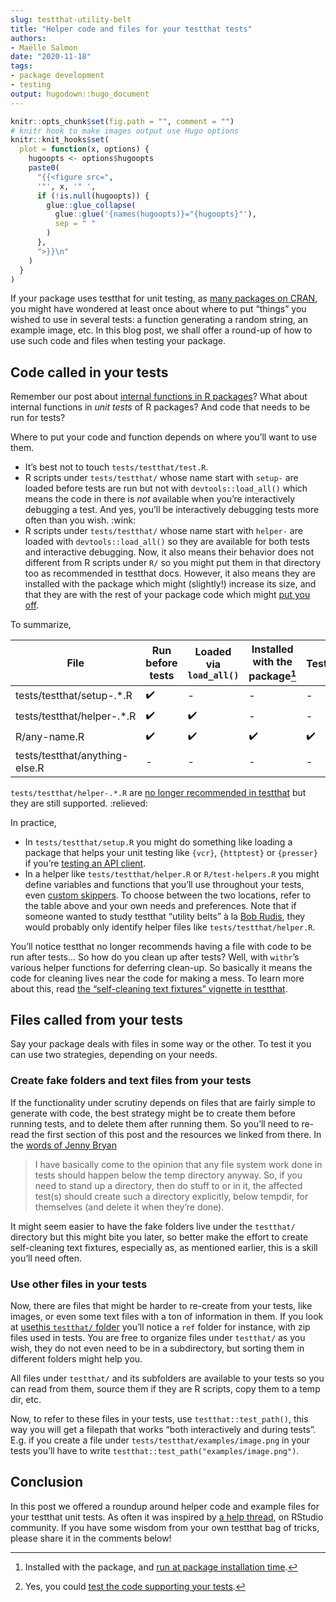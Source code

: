 ```yaml
--- 
slug: testthat-utility-belt
title: "Helper code and files for your testthat tests" 
authors: 
- Maëlle Salmon 
date: "2020-11-18" 
tags: 
- package development 
- testing
output: hugodown::hugo_document
---
```


```r

knitr::opts_chunk$set(fig.path = "", comment = "")
# knitr hook to make images output use Hugo options
knitr::knit_hooks$set(
  plot = function(x, options) {
    hugoopts <- options$hugoopts
    paste0(
      "{{<figure src=",
      '"', x, '" ',
      if (!is.null(hugoopts)) {
        glue::glue_collapse(
          glue::glue('{names(hugoopts)}="{hugoopts}"'),
          sep = " "
        )
      },
      ">}}\n"
    )
  }
)

```

If your package uses testthat for unit testing, as [many packages on CRAN](https://www.tidyverse.org/blog/2019/11/testthat-2-3-0/), you might have wondered at least once about where to put "things" you wished to use in several tests: a function generating a random string, an example image, etc.
In this blog post, we shall offer a round-up of how to use such code and files when testing your package.

## Code called in your tests

Remember our post about [internal functions in R packages](/2019/12/12/internal-functions/)?
What about internal functions in _unit tests_ of R packages?
And code that needs to be run for tests?

Where to put your code and function depends on where you'll want to use them.

* It's best not to touch `tests/testthat/test.R`.
* R scripts under `tests/testthat/` whose name start with `setup-` are loaded before tests are run but not with `devtools::load_all()` which means the code in there is _not_ available when you're interactively debugging a test. And yes, you'll be interactively debugging tests more often than you wish. :wink:
* R scripts under `tests/testthat/` whose name start with `helper-` are loaded with `devtools::load_all()` so they are available for both tests and interactive debugging. Now, it also means their behavior does not different from R scripts under `R/` so you might put them in that directory too as recommended in testthat docs. However, it also means they are installed with the package which might (slightly!) increase its size, and that they are with the rest of your package code which might [put you off](https://community.rstudio.com/t/why-are-tests-testthat-helper-files-discouraged-in-testthat/85253).

To summarize,

| File                           | Run before tests | Loaded via `load_all()` | Installed with the package[^installed] | Testable[^testable] |
|--------------------------------|------------------|-------------------------|----------------------------|----------|
| tests/testthat/setup-.\*.R     | ✔️               | \-                      | \-                         | \-       |
| tests/testthat/helper-.\*.R    | ✔️               | ✔️                      | \-                         | \-       |
| R/any-name.R                   | ✔️               | ✔️                      | ✔️                         | ✔️       |
| tests/testthat/anything-else.R | \-               | \-                      | \-                         | \-       |

`tests/testthat/helper-.*.R` are [no longer recommended in testthat](https://testthat.r-lib.org/reference/test_dir.html#special-files) but they are still supported. :relieved:

[^installed]: Installed with the package, and [run at package installation time](https://github.com/r-lib/testthat/issues/1206#issuecomment-713519962).
[^testable]: Yes, you could [test the code supporting your tests](https://github.com/r-lib/testthat/issues/1206#issuecomment-713583205).

In practice,

* In `tests/testthat/setup.R` you might do something like loading a package that helps your unit testing like `{vcr}`, `{httptest}` or `{presser}` if you're [testing an API client](https://books.ropensci.org/http-testing/).
* In a helper like `tests/testthat/helper.R` or `R/test-helpers.R` you might define variables and functions that you'll use throughout your tests, even [custom skippers](https://testthat.r-lib.org/articles/skipping.html#helpers). To choose between the two locations, refer to the table above and your own needs and preferences. Note that if someone wanted to study testthat "utility belts" à la [Bob Rudis](https://rud.is/b/2018/04/08/dissecting-r-package-utility-belts/), they would probably only identify helper files like `tests/testthat/helper.R`.

You'll notice testthat no longer recommends having a file with code to be run after tests... So how do you clean up after tests?
Well, with `withr`'s various helper functions for deferring clean-up.
So basically it means the code for cleaning lives near the code for making a mess.
To learn more about this, read [the "self-cleaning text fixtures" vignette in testthat](https://testthat.r-lib.org/articles/test-fixtures.html).

## Files called from your tests

Say your package deals with files in some way or the other.
To test it you can use two strategies, depending on your needs.

### Create fake folders and text files from your tests

If the functionality under scrutiny depends on files that are fairly simple to generate with code, the best strategy might be to create them before running tests, and to delete them after running them.
So you'll need to re-read the first section of this post and the resources we linked from there.
In the [words of Jenny Bryan](https://github.com/hadley/r-pkgs/issues/483#issuecomment-691319934)

>  I have basically come to the opinion that any file system work done in tests should happen below the temp directory anyway. So, if you need to stand up a directory, then do stuff to or in it, the affected test(s) should create such a directory explicitly, below tempdir, for themselves (and delete it when they're done).

It might seem easier to have the fake folders live under the `testthat/` directory but this might bite you later, so better make the effort to create self-cleaning text fixtures, especially as, as mentioned earlier, this is a skill you'll need often.

### Use other files in your tests

Now, there are files that might be harder to re-create from your tests, like images, or even some text files with a ton of information in them.
If you look at [usethis `testthat/` folder](https://github.com/r-lib/usethis/tree/master/tests/testthat/) you'll notice a `ref` folder for instance, with zip files used in tests.
You are free to organize files under `testthat/` as you wish, they do not even need to be in a subdirectory, but sorting them in different folders might help you.

All files under `testthat/` and its subfolders are available to your tests so you can read from them, source them if they are R scripts, copy them to a temp dir, etc.

Now, to refer to these files in your tests, use `testthat::test_path()`, this way you will get a filepath that works "both interactively and during tests".
E.g. if you create a file under `tests/testthat/examples/image.png` in your tests you'll have to write `testthat::test_path("examples/image.png")`.


## Conclusion

In this post we offered a roundup around helper code and example files for your testthat unit tests.
As often it was inspired by [a help thread](https://community.rstudio.com/t/why-are-tests-testthat-helper-files-discouraged-in-testthat/85253), on RStudio community.
If you have some wisdom from your own testthat bag of tricks, please share it in the comments below! 